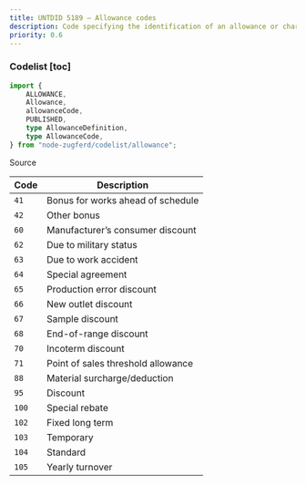 ```yaml
---
title: UNTDID 5189 — Allowance codes
description: Code specifying the identification of an allowance or charge.
priority: 0.6
---
```


### Codelist [toc]

```ts
import {
	ALLOWANCE,
	Allowance,
	allowanceCode,
	PUBLISHED,
	type AllowanceDefinition,
	type AllowanceCode,
} from "node-zugferd/codelist/allowance";

```

<div className="w-fit">
<Link href="https://github.com/jslno/node-zugferd/blob/main/packages/node-zugferd/scripts/codelists/allowance/output.xml" rel="noreferrer noopener" target="_blank">
Source
</Link>
</div>

<table className="[&_*>_*]:mt-0! [&_*>_*]:mb-0!">
<colgroup>
<col />
<col />
</colgroup>
<thead>
<tr>
<th>
Code
</th>
<th>
Description
</th>
</tr>
</thead>
<tbody>
<tr>
<td>
<code>41</code>
</td>
<td>
Bonus for works ahead of schedule
</td>
</tr>
<tr>
<td>
<code>42</code>
</td>
<td>
Other bonus
</td>
</tr>
<tr>
<td>
<code>60</code>
</td>
<td>
Manufacturer’s consumer discount
</td>
</tr>
<tr>
<td>
<code>62</code>
</td>
<td>
Due to military status
</td>
</tr>
<tr>
<td>
<code>63</code>
</td>
<td>
Due to work accident
</td>
</tr>
<tr>
<td>
<code>64</code>
</td>
<td>
Special agreement
</td>
</tr>
<tr>
<td>
<code>65</code>
</td>
<td>
Production error discount
</td>
</tr>
<tr>
<td>
<code>66</code>
</td>
<td>
New outlet discount
</td>
</tr>
<tr>
<td>
<code>67</code>
</td>
<td>
Sample discount
</td>
</tr>
<tr>
<td>
<code>68</code>
</td>
<td>
End-of-range discount
</td>
</tr>
<tr>
<td>
<code>70</code>
</td>
<td>
Incoterm discount
</td>
</tr>
<tr>
<td>
<code>71</code>
</td>
<td>
Point of sales threshold allowance
</td>
</tr>
<tr>
<td>
<code>88</code>
</td>
<td>
Material surcharge/deduction
</td>
</tr>
<tr>
<td>
<code>95</code>
</td>
<td>
Discount
</td>
</tr>
<tr>
<td>
<code>100</code>
</td>
<td>
Special rebate
</td>
</tr>
<tr>
<td>
<code>102</code>
</td>
<td>
Fixed long term
</td>
</tr>
<tr>
<td>
<code>103</code>
</td>
<td>
Temporary
</td>
</tr>
<tr>
<td>
<code>104</code>
</td>
<td>
Standard
</td>
</tr>
<tr>
<td>
<code>105</code>
</td>
<td>
Yearly turnover
</td>
</tr>
</tbody>
</table>
